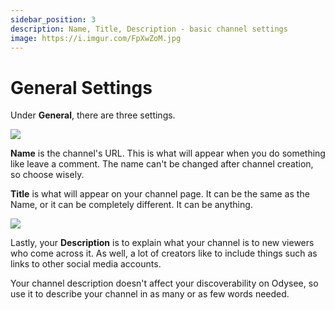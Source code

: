 ---
sidebar_position: 3
description: Name, Title, Description - basic channel settings
image: https://i.imgur.com/FpXwZoM.jpg
---

# General Settings

Under **General**, there are three settings.

![](https://i.imgur.com/JOCIYbJ.png)

**Name** is the channel's URL. This is what will appear when you do something like leave a comment. The name can't be changed after channel creation, so choose wisely.

**Title** is what will appear on your channel page. It can be the same as the Name, or it can be completely different. It can be anything.

![](https://i.imgur.com/q5rnbDp.png)

Lastly, your **Description** is to explain what your channel is to new viewers who come across it. As well, a lot of creators like to include things such as links to other social media accounts.

Your channel description doesn't affect your discoverability on Odysee, so use it to describe your channel in as many or as few words needed.